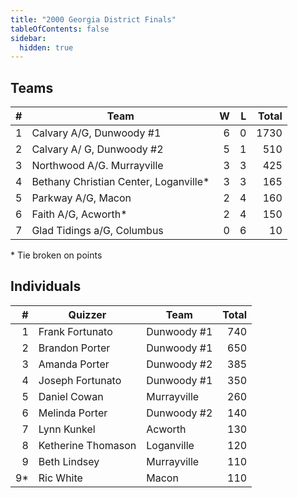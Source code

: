 ```yaml
---
title: "2000 Georgia District Finals"
tableOfContents: false
sidebar:
  hidden: true
---
```


## Teams

|    # | Team                                  |    W |    L | Total |
| ---: | ------------------------------------- | ---: | ---: | ----: |
|    1 | Calvary A/G, Dunwoody #1              |    6 |    0 |  1730 |
|    2 | Calvary A/ G, Dunwoody #2             |    5 |    1 |   510 |
|    3 | Northwood A/G. Murrayville            |    3 |    3 |   425 |
|    4 | Bethany Christian Center, Loganville* |    3 |    3 |   165 |
|    5 | Parkway A/G, Macon                    |    2 |    4 |   160 |
|    6 | Faith A/G, Acworth*                   |    2 |    4 |   150 |
|    7 | Glad Tidings a/G, Columbus            |    0 |    6 |    10 |

\* Tie broken on points

## Individuals

|    # | Quizzer            | Team        | Total |
| ---: | ------------------ | ----------- | ----: |
|    1 | Frank Fortunato    | Dunwoody #1 |   740 |
|    2 | Brandon Porter     | Dunwoody #1 |   650 |
|    3 | Amanda Porter      | Dunwoody #2 |   385 |
|    4 | Joseph Fortunato   | Dunwoody #1 |   350 |
|    5 | Daniel Cowan       | Murrayville |   260 |
|    6 | Melinda Porter     | Dunwoody #2 |   140 |
|    7 | Lynn Kunkel        | Acworth     |   130 |
|    8 | Ketherine Thomason | Loganville  |   120 |
|    9 | Beth Lindsey       | Murrayville |   110 |
|   9* | Ric White          | Macon       |   110 |
